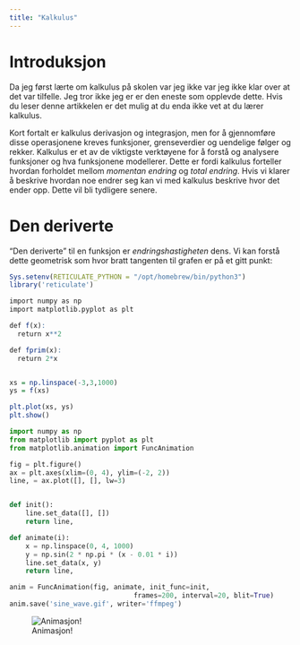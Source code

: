 ```yaml
---
title: "Kalkulus"
---
```


# Introduksjon

Da jeg først lærte om kalkulus på skolen var jeg ikke var jeg ikke klar over at
det var tilfelle. Jeg tror ikke jeg er er den eneste som opplevde dette. Hvis du
leser denne artikkelen er det mulig at du enda ikke vet at du lærer kalkulus.

Kort fortalt er kalkulus derivasjon og integrasjon, men for å gjennomføre disse
operasjonene kreves funksjoner, grenseverdier og uendelige følger og rekker. 
Kalkulus er et av de viktigste verktøyene for å forstå og analysere funksjoner 
og hva funksjonene modellerer. Dette er fordi kalkulus forteller hvordan forholdet
mellom *momentan endring* og *total endring*. Hvis vi klarer å beskrive hvordan 
noe endrer seg kan vi med kalkulus beskrive hvor det ender opp. Dette vil bli
tydligere senere.

# Den deriverte
"Den deriverte" til en funksjon er *endringshastigheten* dens. Vi kan forstå
dette geometrisk som hvor bratt tangenten til grafen er på et gitt punkt:


```r
Sys.setenv(RETICULATE_PYTHON = "/opt/homebrew/bin/python3")
library('reticulate')
```

```r
import numpy as np
import matplotlib.pyplot as plt

def f(x):
  return x**2

def fprim(x):
  return 2*x


xs = np.linspace(-3,3,1000)
ys = f(xs)

plt.plot(xs, ys)
plt.show()
```

```python
import numpy as np
from matplotlib import pyplot as plt
from matplotlib.animation import FuncAnimation

fig = plt.figure()
ax = plt.axes(xlim=(0, 4), ylim=(-2, 2))
line, = ax.plot([], [], lw=3)


def init():
    line.set_data([], [])
    return line,

def animate(i):
    x = np.linspace(0, 4, 1000)
    y = np.sin(2 * np.pi * (x - 0.01 * i))
    line.set_data(x, y)
    return line,

anim = FuncAnimation(fig, animate, init_func=init,
                               frames=200, interval=20, blit=True)
anim.save('sine_wave.gif', writer='ffmpeg')
```
![Animasjon!](sine_wave.gif)


